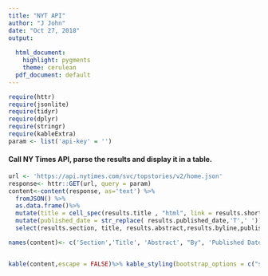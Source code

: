 ```yaml
---
title: "NYT API"
author: "J John"
date: "Oct 27, 2018"
output:
  
  html_document:
    highlight: pygments
    theme: cerulean
  pdf_document: default
---
```


```r
require(httr)
require(jsonlite)
require(tidyr)
require(dplyr)
require(stringr)
require(kableExtra)
param <- list('api-key' = '')
```

#### Call NY Times API, parse the results and display it in a table.

```r
url <- 'https://api.nytimes.com/svc/topstories/v2/home.json'
response<- httr::GET(url, query = param) 
content<-content(response, as='text') %>%
  fromJSON() %>%
  as.data.frame()%>%
  mutate(title = cell_spec(results.title , "html", link = results.short_url))%>%
  mutate(published_date = str_replace( results.published_date,'T',' ')) %>%
  select(results.section, title, results.abstract,results.byline,published_date )

names(content)<- c('Section','Title', 'Abstract', "By", 'Published Date')


kable(content,escape = FALSE)%>% kable_styling(bootstrap_options = c("striped", "hover",'condensed') )

```
